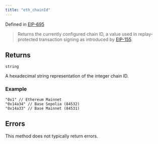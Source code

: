 ```yaml
---
title: "eth_chainId"
---
```



Defined in [EIP-695](https://eips.ethereum.org/EIPS/eip-695)

> Returns the currently configured chain ID, a value used in replay-protected transaction signing as introduced by [EIP-155](https://eips.ethereum.org/EIPS/eip-155).

## Returns

`string`

A hexadecimal string representation of the integer chain ID.

### Example

```
"0x1" // Ethereum Mainnet
"0x14a34" // Base Sepolia (84532)
"0x14a33" // Base Mainnet (84531)
```

## Errors

This method does not typically return errors.
